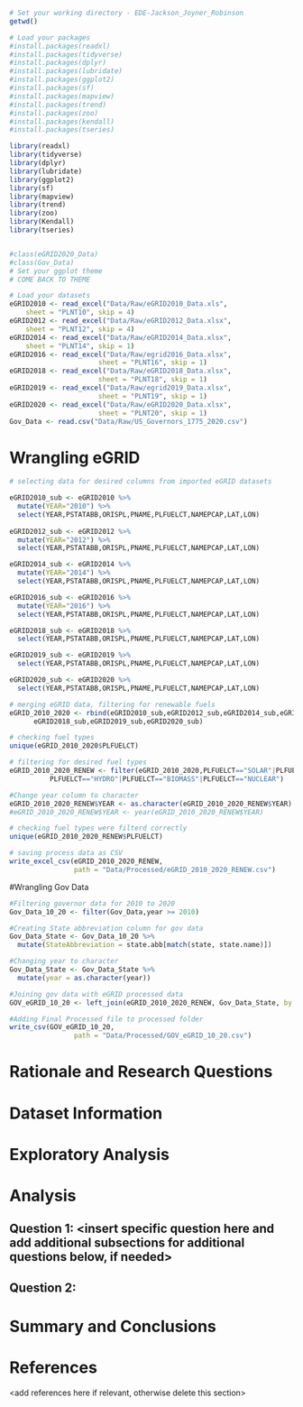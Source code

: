 \newpage
\tableofcontents 
\newpage
\listoftables 
\newpage
\listoffigures 
\newpage

```r
# Set your working directory - EDE-Jackson_Joyner_Robinson
getwd()

# Load your packages
#install.packages(readxl)
#install.packages(tidyverse)
#install.packages(dplyr)
#install.packages(lubridate)
#install.packages(ggplot2)
#install.packages(sf)
#install.packages(mapview)
#install.packages(trend)
#install.packages(zoo)
#install.packages(kendall)
#install.packages(tseries)

library(readxl)
library(tidyverse)
library(dplyr)
library(lubridate)
library(ggplot2)
library(sf)
library(mapview)
library(trend)
library(zoo)
library(Kendall)
library(tseries)


#class(eGRID2020_Data)
#class(Gov_Data)
# Set your ggplot theme
# COME BACK TO THEME

# Load your datasets
eGRID2010 <- read_excel("Data/Raw/eGRID2010_Data.xls", 
    sheet = "PLNT10", skip = 4)
eGRID2012 <- read_excel("Data/Raw/eGRID2012_Data.xlsx", 
    sheet = "PLNT12", skip = 4)
eGRID2014 <- read_excel("Data/Raw/eGRID2014_Data.xlsx", 
    sheet = "PLNT14", skip = 1)
eGRID2016 <- read_excel("Data/Raw/egrid2016_Data.xlsx", 
                      sheet = "PLNT16", skip = 1)
eGRID2018 <- read_excel("Data/Raw/eGRID2018_Data.xlsx",
                      sheet = "PLNT18", skip = 1)
eGRID2019 <- read_excel("Data/Raw/egrid2019_Data.xlsx",
                      sheet = "PLNT19", skip = 1)
eGRID2020 <- read_excel("Data/Raw/eGRID2020_Data.xlsx",
                      sheet = "PLNT20", skip = 1)
Gov_Data <- read.csv("Data/Raw/US_Governors_1775_2020.csv")

```

# Wrangling eGRID

```r
# selecting data for desired columns from imported eGRID datasets

eGRID2010_sub <- eGRID2010 %>%
  mutate(YEAR="2010") %>%
  select(YEAR,PSTATABB,ORISPL,PNAME,PLFUELCT,NAMEPCAP,LAT,LON)
  
eGRID2012_sub <- eGRID2012 %>%
  mutate(YEAR="2012") %>%
  select(YEAR,PSTATABB,ORISPL,PNAME,PLFUELCT,NAMEPCAP,LAT,LON)

eGRID2014_sub <- eGRID2014 %>%
  mutate(YEAR="2014") %>%
  select(YEAR,PSTATABB,ORISPL,PNAME,PLFUELCT,NAMEPCAP,LAT,LON)

eGRID2016_sub <- eGRID2016 %>%
  mutate(YEAR="2016") %>%
  select(YEAR,PSTATABB,ORISPL,PNAME,PLFUELCT,NAMEPCAP,LAT,LON)

eGRID2018_sub <- eGRID2018 %>%
  select(YEAR,PSTATABB,ORISPL,PNAME,PLFUELCT,NAMEPCAP,LAT,LON)

eGRID2019_sub <- eGRID2019 %>%
  select(YEAR,PSTATABB,ORISPL,PNAME,PLFUELCT,NAMEPCAP,LAT,LON)

eGRID2020_sub <- eGRID2020 %>%
  select(YEAR,PSTATABB,ORISPL,PNAME,PLFUELCT,NAMEPCAP,LAT,LON)

# merging eGRID data, filtering for renewable fuels
eGRID_2010_2020 <- rbind(eGRID2010_sub,eGRID2012_sub,eGRID2014_sub,eGRID2016_sub,
      eGRID2018_sub,eGRID2019_sub,eGRID2020_sub)

# checking fuel types
unique(eGRID_2010_2020$PLFUELCT)

# filtering for desired fuel types
eGRID_2010_2020_RENEW <- filter(eGRID_2010_2020,PLFUELCT=="SOLAR"|PLFUELCT=="WIND"|PLFUELCT=="GEOTHERMAL"|
          PLFUELCT=="HYDRO"|PLFUELCT=="BIOMASS"|PLFUELCT=="NUCLEAR")

#Change year column to character
eGRID_2010_2020_RENEW$YEAR <- as.character(eGRID_2010_2020_RENEW$YEAR)
#eGRID_2010_2020_RENEW$YEAR <- year(eGRID_2010_2020_RENEW$YEAR)

# checking fuel types were filterd correctly
unique(eGRID_2010_2020_RENEW$PLFUELCT)

# saving process data as CSV
write_excel_csv(eGRID_2010_2020_RENEW, 
                path = "Data/Processed/eGRID_2010_2020_RENEW.csv")
```

#Wrangling Gov Data

```r

#Filtering governor data for 2010 to 2020
Gov_Data_10_20 <- filter(Gov_Data,year >= 2010)

#Creating State abbreviation column for gov data
Gov_Data_State <- Gov_Data_10_20 %>%
  mutate(StateAbbreviation = state.abb[match(state, state.name)])

#Changing year to character
Gov_Data_State <- Gov_Data_State %>%
  mutate(year = as.character(year))

#Joining gov data with eGRID processed data
GOV_eGRID_10_20 <- left_join(eGRID_2010_2020_RENEW, Gov_Data_State, by = c("PSTATABB" = "StateAbbreviation", "YEAR" = "year"))

#Adding Final Processed file to processed folder
write_csv(GOV_eGRID_10_20, 
                path = "Data/Processed/GOV_eGRID_10_20.csv")
```
# Rationale and Research Questions



\newpage

# Dataset Information



\newpage

# Exploratory Analysis 



\newpage

# Analysis



## Question 1: <insert specific question here and add additional subsections for additional questions below, if needed>

## Question 2: 




\newpage

# Summary and Conclusions


\newpage

# References
<add references here if relevant, otherwise delete this section> 

